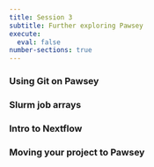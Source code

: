 ```yaml
---
title: Session 3
subtitle: Further exploring Pawsey
execute: 
  eval: false
number-sections: true
---
```


### Using Git on Pawsey

### Slurm job arrays

### Intro to Nextflow

### Moving your project to Pawsey

